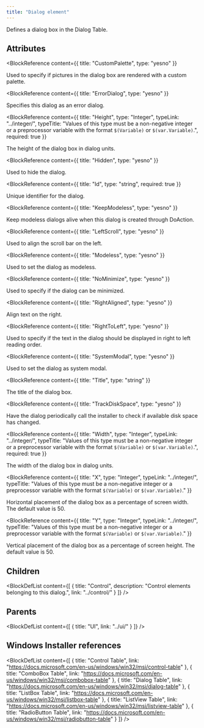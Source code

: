 ```yaml
---
title: "Dialog element"
---
```



Defines a dialog box in the Dialog Table.


## Attributes

<BlockWrapper>

  <BlockReference
    content={{
      title: "CustomPalette",
      type: "yesno"
    }}
  >
  Used to specify if pictures in the dialog box are rendered with a custom palette.
  </BlockReference>

  <BlockReference
    content={{
      title: "ErrorDialog",
      type: "yesno"
    }}
  >
  Specifies this dialog as an error dialog.
  </BlockReference>

  <BlockReference
    content={{
      title: "Height",
      type: "Integer",
      typeLink: "../integer/",
      typeTitle: "Values of this type must be a non-negative integer or a preprocessor variable with the format `$(Variable)` or `$(var.Variable)`.",
      required: true
    }}
  >
  The height of the dialog box in dialog units.
  </BlockReference>

  <BlockReference
    content={{
      title: "Hidden",
      type: "yesno"
    }}
  >
  Used to hide the dialog.
  </BlockReference>

  <BlockReference
    content={{
      title: "Id",
      type: "string",
      required: true
    }}
  >
  Unique identifier for the dialog.
  </BlockReference>

  <BlockReference
    content={{
      title: "KeepModeless",
      type: "yesno"
    }}
  >
  Keep modeless dialogs alive when this dialog is created through DoAction.
  </BlockReference>

  <BlockReference
    content={{
      title: "LeftScroll",
      type: "yesno"
    }}
  >
  Used to align the scroll bar on the left.
  </BlockReference>

  <BlockReference
    content={{
      title: "Modeless",
      type: "yesno"
    }}
  >
  Used to set the dialog as modeless.
  </BlockReference>

  <BlockReference
    content={{
      title: "NoMinimize",
      type: "yesno"
    }}
  >
  Used to specify if the dialog can be minimized.
  </BlockReference>

  <BlockReference
    content={{
      title: "RightAligned",
      type: "yesno"
    }}
  >
  Align text on the right.
  </BlockReference>

  <BlockReference
    content={{
      title: "RightToLeft",
      type: "yesno"
    }}
  >
  Used to specify if the text in the dialog should be displayed in right to left reading order.
  </BlockReference>

  <BlockReference
    content={{
      title: "SystemModal",
      type: "yesno"
    }}
  >
  Used to set the dialog as system modal.
  </BlockReference>

  <BlockReference
    content={{
      title: "Title",
      type: "string"
    }}
  >
  The title of the dialog box.
  </BlockReference>

  <BlockReference
    content={{
      title: "TrackDiskSpace",
      type: "yesno"
    }}
  >
  Have the dialog periodically call the installer to check if available disk space has changed.
  </BlockReference>

  <BlockReference
    content={{
      title: "Width",
      type: "Integer",
      typeLink: "../integer/",
      typeTitle: "Values of this type must be a non-negative integer or a preprocessor variable with the format `$(Variable)` or `$(var.Variable)`.",
      required: true
    }}
  >
  The width of the dialog box in dialog units.
  </BlockReference>

  <BlockReference
    content={{
      title: "X",
      type: "Integer",
      typeLink: "../integer/",
      typeTitle: "Values of this type must be a non-negative integer or a preprocessor variable with the format `$(Variable)` or `$(var.Variable)`."
    }}
  >
  Horizontal placement of the dialog box as a percentage of screen width. The default value is 50.
  </BlockReference>

  <BlockReference
    content={{
      title: "Y",
      type: "Integer",
      typeLink: "../integer/",
      typeTitle: "Values of this type must be a non-negative integer or a preprocessor variable with the format `$(Variable)` or `$(var.Variable)`."
    }}
  >
  Vertical placement of the dialog box as a percentage of screen height. The default value is 50.
  </BlockReference>

</BlockWrapper>

## Children

<BlockDefList content={[
    {
      title: "Control",
      description: "Control elements belonging to this dialog.",
      link: "../control/"
    }
  ]}
/>

## Parents

<BlockDefList content={[
    {
      title: "UI",
      link: "../ui/"
    }
  ]}
/>

## Windows Installer references

<BlockDefList content={[
    {
      title: "Control Table",
      link: "https://docs.microsoft.com/en-us/windows/win32/msi/control-table"
    },
    {
      title: "ComboBox Table",
      link: "https://docs.microsoft.com/en-us/windows/win32/msi/combobox-table"
    },
    {
      title: "Dialog Table",
      link: "https://docs.microsoft.com/en-us/windows/win32/msi/dialog-table"
    },
    {
      title: "ListBox Table",
      link: "https://docs.microsoft.com/en-us/windows/win32/msi/listbox-table"
    },
    {
      title: "ListView Table",
      link: "https://docs.microsoft.com/en-us/windows/win32/msi/listview-table"
    },
    {
      title: "RadioButton Table",
      link: "https://docs.microsoft.com/en-us/windows/win32/msi/radiobutton-table"
    }
  ]}
/>
